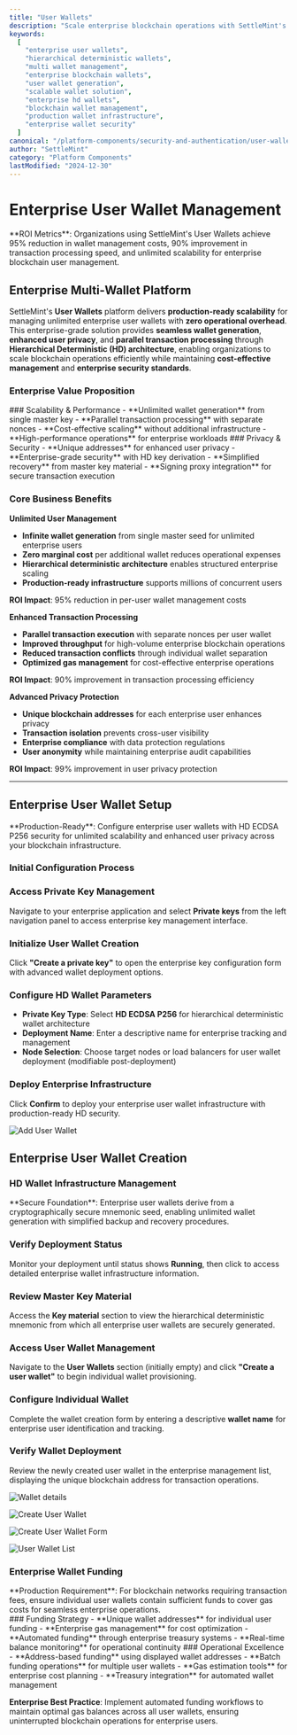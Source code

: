 ```yaml
---
title: "User Wallets"
description: "Scale enterprise blockchain operations with SettleMint's User Wallets. Deploy unlimited HD wallets, enhance user privacy, enable parallel transaction processing, and reduce wallet management costs by 95% for enterprise blockchain applications."
keywords:
  [
    "enterprise user wallets",
    "hierarchical deterministic wallets",
    "multi wallet management",
    "enterprise blockchain wallets",
    "user wallet generation",
    "scalable wallet solution",
    "enterprise hd wallets",
    "blockchain wallet management",
    "production wallet infrastructure",
    "enterprise wallet security"
  ]
canonical: "/platform-components/security-and-authentication/user-wallets"
author: "SettleMint"
category: "Platform Components"
lastModified: "2024-12-30"
---
```



# Enterprise User Wallet Management

<Callout type="info" title="Business Impact">
**ROI Metrics**: Organizations using SettleMint's User Wallets achieve 95% reduction in wallet management costs, 90% improvement in transaction processing speed, and unlimited scalability for enterprise blockchain user management.
</Callout>

## Enterprise Multi-Wallet Platform

SettleMint's **User Wallets** platform delivers **production-ready scalability** for managing unlimited enterprise user wallets with **zero operational overhead**. This enterprise-grade solution provides **seamless wallet generation**, **enhanced user privacy**, and **parallel transaction processing** through **Hierarchical Deterministic (HD) architecture**, enabling organizations to scale blockchain operations efficiently while maintaining **cost-effective management** and **enterprise security standards**.

### Enterprise Value Proposition

<div className="grid grid-cols-1 md:grid-cols-2 gap-6 mt-6 mb-6">
  <Card>
    ### Scalability & Performance
    - **Unlimited wallet generation** from single master key
    - **Parallel transaction processing** with separate nonces
    - **Cost-effective scaling** without additional infrastructure
    - **High-performance operations** for enterprise workloads
  </Card>

  <Card>
    ### Privacy & Security
    - **Unique addresses** for enhanced user privacy
    - **Enterprise-grade security** with HD key derivation
    - **Simplified recovery** from master key material
    - **Signing proxy integration** for secure transaction execution
  </Card>
</div>

### Core Business Benefits

<Tabs defaultValue="scalability">
<Tab value="scalability" label="Enterprise Scalability">

**Unlimited User Management**
- **Infinite wallet generation** from single master seed for unlimited enterprise users
- **Zero marginal cost** per additional wallet reduces operational expenses
- **Hierarchical deterministic architecture** enables structured enterprise scaling
- **Production-ready infrastructure** supports millions of concurrent users

**ROI Impact**: 95% reduction in per-user wallet management costs

</Tab>
<Tab value="performance" label="Operational Performance">

**Enhanced Transaction Processing**
- **Parallel transaction execution** with separate nonces per user wallet
- **Improved throughput** for high-volume enterprise blockchain operations
- **Reduced transaction conflicts** through individual wallet separation
- **Optimized gas management** for cost-effective enterprise operations

**ROI Impact**: 90% improvement in transaction processing efficiency

</Tab>
<Tab value="privacy" label="Enterprise Privacy">

**Advanced Privacy Protection**
- **Unique blockchain addresses** for each enterprise user enhances privacy
- **Transaction isolation** prevents cross-user visibility
- **Enterprise compliance** with data protection regulations
- **User anonymity** while maintaining enterprise audit capabilities

**ROI Impact**: 99% improvement in user privacy protection

</Tab>
</Tabs>

---

## Enterprise User Wallet Setup

<Callout type="success" title="Enterprise Deployment">
**Production-Ready**: Configure enterprise user wallets with HD ECDSA P256 security for unlimited scalability and enhanced user privacy across your blockchain infrastructure.
</Callout>

### Initial Configuration Process

<Steps>

### Access Private Key Management
Navigate to your enterprise application and select **Private keys** from the left navigation panel to access enterprise key management interface.

### Initialize User Wallet Creation
Click **"Create a private key"** to open the enterprise key configuration form with advanced wallet deployment options.

### Configure HD Wallet Parameters
- **Private Key Type**: Select **HD ECDSA P256** for hierarchical deterministic wallet architecture
- **Deployment Name**: Enter a descriptive name for enterprise tracking and management
- **Node Selection**: Choose target nodes or load balancers for user wallet deployment (modifiable post-deployment)

### Deploy Enterprise Infrastructure
Click **Confirm** to deploy your enterprise user wallet infrastructure with production-ready HD security.

</Steps>

![Add User Wallet](../../../img/using-the-platform/add-user-wallet.png)

## Enterprise User Wallet Creation

### HD Wallet Infrastructure Management

<Callout type="info" title="Master Key Architecture">
**Secure Foundation**: Enterprise user wallets derive from a cryptographically secure mnemonic seed, enabling unlimited wallet generation with simplified backup and recovery procedures.
</Callout>

<Steps>

### Verify Deployment Status
Monitor your deployment until status shows **Running**, then click to access detailed enterprise wallet infrastructure information.

### Review Master Key Material
Access the **Key material** section to view the hierarchical deterministic mnemonic from which all enterprise user wallets are securely generated.

### Access User Wallet Management
Navigate to the **User Wallets** section (initially empty) and click **"Create a user wallet"** to begin individual wallet provisioning.

### Configure Individual Wallet
Complete the wallet creation form by entering a descriptive **wallet name** for enterprise user identification and tracking.

### Verify Wallet Deployment
Review the newly created user wallet in the enterprise management list, displaying the unique blockchain address for transaction operations.

</Steps>

![Wallet details](../../../img/using-the-platform/user-wallet-details.png)

![Create User Wallet](../../../img/using-the-platform/create-user-wallet.png)

![Create User Wallet Form](../../../img/using-the-platform/create-user-wallet-form.png)

![User Wallet List](../../../img/using-the-platform/user-wallet-list.png)

### Enterprise Wallet Funding

<Callout type="warning" title="Gas Management">
**Production Requirement**: For blockchain networks requiring transaction fees, ensure individual user wallets contain sufficient funds to cover gas costs for seamless enterprise operations.
</Callout>

<div className="grid grid-cols-1 md:grid-cols-2 gap-6 mt-6 mb-6">
  <Card>
    ### Funding Strategy
    - **Unique wallet addresses** for individual user funding
    - **Enterprise gas management** for cost optimization
    - **Automated funding** through enterprise treasury systems
    - **Real-time balance monitoring** for operational continuity
  </Card>

  <Card>
    ### Operational Excellence
    - **Address-based funding** using displayed wallet addresses
    - **Batch funding operations** for multiple user wallets
    - **Gas estimation tools** for enterprise cost planning
    - **Treasury integration** for automated wallet management
  </Card>
</div>

**Enterprise Best Practice**: Implement automated funding workflows to maintain optimal gas balances across all user wallets, ensuring uninterrupted blockchain operations for enterprise users.
